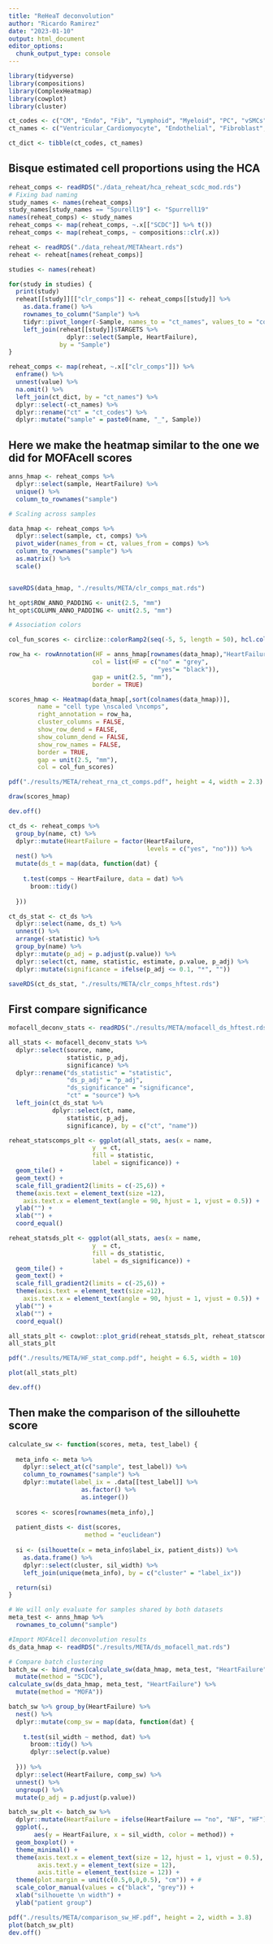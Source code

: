 ```yaml
---
title: "ReHeaT deconvolution"
author: "Ricardo Ramirez"
date: "2023-01-10"
output: html_document
editor_options: 
  chunk_output_type: console
---
```


```r
library(tidyverse)
library(compositions)
library(ComplexHeatmap)
library(cowplot)
library(cluster)
```

```r
ct_codes <- c("CM", "Endo", "Fib", "Lymphoid", "Myeloid", "PC", "vSMCs")
ct_names <- c("Ventricular_Cardiomyocyte", "Endothelial", "Fibroblast", "Lymphoid", "Myeloid", "Pericytes", "Smooth_muscle_cells")

ct_dict <- tibble(ct_codes, ct_names)
```

## Bisque estimated cell proportions using the HCA

```r
reheat_comps <- readRDS("./data_reheat/hca_reheat_scdc_mod.rds")
# Fixing bad naming
study_names <- names(reheat_comps)
study_names[study_names == "Spurell19"] <- "Spurrell19"
names(reheat_comps) <- study_names
reheat_comps <- map(reheat_comps, ~.x[["SCDC"]] %>% t())
reheat_comps <- map(reheat_comps, ~ compositions::clr(.x))
```

```r
reheat <- readRDS("./data_reheat/METAheart.rds")
reheat <- reheat[names(reheat_comps)]

studies <- names(reheat)

for(study in studies) {
  print(study)
  reheat[[study]][["clr_comps"]] <- reheat_comps[[study]] %>%
    as.data.frame() %>%
    rownames_to_column("Sample") %>%
    tidyr::pivot_longer(-Sample, names_to = "ct_names", values_to = "comps") %>%
    left_join(reheat[[study]]$TARGETS %>%
                dplyr::select(Sample, HeartFailure), 
              by = "Sample")
}

```

```r
reheat_comps <- map(reheat, ~.x[["clr_comps"]]) %>%
  enframe() %>%
  unnest(value) %>%
  na.omit() %>%
  left_join(ct_dict, by = "ct_names") %>%
  dplyr::select(-ct_names) %>%
  dplyr::rename("ct" = "ct_codes") %>%
  dplyr::mutate("sample" = paste0(name, "_", Sample))
```

## Here we make the heatmap similar to the one we did for MOFAcell scores

```r
anns_hmap <- reheat_comps %>%
  dplyr::select(sample, HeartFailure) %>%
  unique() %>%
  column_to_rownames("sample") 

# Scaling across samples

data_hmap <- reheat_comps %>%
  dplyr::select(sample, ct, comps) %>%
  pivot_wider(names_from = ct, values_from = comps) %>%
  column_to_rownames("sample") %>%
  as.matrix() %>%
  scale()


saveRDS(data_hmap, "./results/META/clr_comps_mat.rds")
```


```r
ht_opt$ROW_ANNO_PADDING <- unit(2.5, "mm")
ht_opt$COLUMN_ANNO_PADDING <- unit(2.5, "mm")

# Association colors

col_fun_scores <- circlize::colorRamp2(seq(-5, 5, length = 50), hcl.colors(50,"Vik",rev = T))

row_ha <- rowAnnotation(HF = anns_hmap[rownames(data_hmap),"HeartFailure"],
                       col = list(HF = c("no" = "grey",
                                         "yes"= "black")),
                       gap = unit(2.5, "mm"),
                       border = TRUE)

scores_hmap <- Heatmap(data_hmap[,sort(colnames(data_hmap))], 
        name = "cell type \nscaled \ncomps", 
        right_annotation = row_ha,
        cluster_columns = FALSE, 
        show_row_dend = FALSE,
        show_column_dend = FALSE,
        show_row_names = FALSE,
        border = TRUE,
        gap = unit(2.5, "mm"),
        col = col_fun_scores)

pdf("./results/META/reheat_rna_ct_comps.pdf", height = 4, width = 2.3)

draw(scores_hmap)

dev.off()
```

```r
ct_ds <- reheat_comps %>%
  group_by(name, ct) %>%
  dplyr::mutate(HeartFailure = factor(HeartFailure, 
                                      levels = c("yes", "no"))) %>%
  nest() %>%
  mutate(ds_t = map(data, function(dat) {
    
    t.test(comps ~ HeartFailure, data = dat) %>%
      broom::tidy()
    
  }))

ct_ds_stat <- ct_ds %>%
  dplyr::select(name, ds_t) %>%
  unnest() %>%
  arrange(-statistic) %>%
  group_by(name) %>%
  dplyr::mutate(p_adj = p.adjust(p.value)) %>%
  dplyr::select(ct, name, statistic, estimate, p.value, p_adj) %>%
  dplyr::mutate(significance = ifelse(p_adj <= 0.1, "*", ""))

saveRDS(ct_ds_stat, "./results/META/clr_comps_hftest.rds")
```

## First compare significance

```r
mofacell_deconv_stats <- readRDS("./results/META/mofacell_ds_hftest.rds")

all_stats <- mofacell_deconv_stats %>%
  dplyr::select(source, name, 
                statistic, p_adj,
                significance) %>%
  dplyr::rename("ds_statistic" = "statistic",
                "ds_p_adj" = "p_adj",
                "ds_significance" = "significance",
                "ct" = "source") %>%
  left_join(ct_ds_stat %>%
            dplyr::select(ct, name, 
                statistic, p_adj,
                significance), by = c("ct", "name"))
```

```r
reheat_statscomps_plt <- ggplot(all_stats, aes(x = name, 
                       y  = ct, 
                       fill = statistic,
                       label = significance)) +
  geom_tile() +
  geom_text() +
  scale_fill_gradient2(limits = c(-25,6)) +
  theme(axis.text = element_text(size =12),
    axis.text.x = element_text(angle = 90, hjust = 1, vjust = 0.5)) +
  ylab("") +
  xlab("") +
  coord_equal()

reheat_statsds_plt <- ggplot(all_stats, aes(x = name, 
                       y  = ct, 
                       fill = ds_statistic,
                       label = ds_significance)) +
  geom_tile() +
  geom_text() +
  scale_fill_gradient2(limits = c(-25,6)) +
  theme(axis.text = element_text(size =12),
    axis.text.x = element_text(angle = 90, hjust = 1, vjust = 0.5)) +
  ylab("") +
  xlab("") +
  coord_equal()

all_stats_plt <- cowplot::plot_grid(reheat_statsds_plt, reheat_statscomps_plt, ncol = 1, align = "hv")
all_stats_plt

pdf("./results/META/HF_stat_comp.pdf", height = 6.5, width = 10)

plot(all_stats_plt)

dev.off()
```

## Then make the comparison of the sillouhette score

```r
calculate_sw <- function(scores, meta, test_label) {
  
  meta_info <- meta %>%
    dplyr::select_at(c("sample", test_label)) %>%
    column_to_rownames("sample") %>%
    dplyr::mutate(label_ix = .data[[test_label]] %>% 
                    as.factor() %>% 
                    as.integer())
  
  scores <- scores[rownames(meta_info),]
  
  patient_dists <- dist(scores,
                     method = "euclidean")
  
  si <- (silhouette(x = meta_info$label_ix, patient_dists)) %>%
    as.data.frame() %>%
    dplyr::select(cluster, sil_width) %>%
    left_join(unique(meta_info), by = c("cluster" = "label_ix"))

  return(si)
}

# We will only evaluate for samples shared by both datasets
meta_test <- anns_hmap %>%
  rownames_to_column("sample")

#Import MOFAcell deconvolution results
ds_data_hmap <- readRDS("./results/META/ds_mofacell_mat.rds")

# Compare batch clustering
batch_sw <- bind_rows(calculate_sw(data_hmap, meta_test, "HeartFailure") %>%
  mutate(method = "SCDC"),
calculate_sw(ds_data_hmap, meta_test, "HeartFailure") %>%
  mutate(method = "MOFA"))

batch_sw %>% group_by(HeartFailure) %>%
  nest() %>%
  dplyr::mutate(comp_sw = map(data, function(dat) {
    
    t.test(sil_width ~ method, dat) %>%
      broom::tidy() %>%
      dplyr::select(p.value)
    
  })) %>%
  dplyr::select(HeartFailure, comp_sw) %>%
  unnest() %>%
  ungroup() %>%
  mutate(p_adj = p.adjust(p.value))

batch_sw_plt <- batch_sw %>%
  dplyr::mutate(HeartFailure = ifelse(HeartFailure == "no", "NF", "HF")) %>%
  ggplot(.,
       aes(y = HeartFailure, x = sil_width, color = method)) +
  geom_boxplot() +
  theme_minimal() +
  theme(axis.text.x = element_text(size = 12, hjust = 1, vjust = 0.5),
        axis.text.y = element_text(size = 12),
        axis.title = element_text(size = 12)) +
  theme(plot.margin = unit(c(0.5,0,0,0.5), "cm")) + #
  scale_color_manual(values = c("black", "grey")) +
  xlab("silhouette \n width") +
  ylab("patient group")

pdf("./results/META/comparison_sw_HF.pdf", height = 2, width = 3.8)
plot(batch_sw_plt)
dev.off()

```